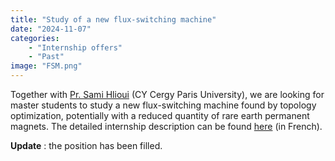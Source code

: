 ```yaml
---
title: "Study of a new flux-switching machine"
date: "2024-11-07"
categories:
    - "Internship offers"
    - "Past"
image: "FSM.png"
---
```


Together with [Pr. Sami Hlioui](https://cv.hal.science/sami-hlioui) (CY Cergy Paris University), we are looking for master students to study a new flux-switching machine found by topology optimization, potentially with a reduced quantity of rare earth permanent magnets. The detailed internship description can be found
[here](/posts/2024/2024-11-07_internship_SATIE_FluxSwitching/sujet4Stage_MCF.pdf) (in French).

**Update** : the position has been filled.
